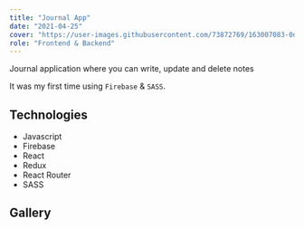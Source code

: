 ```yaml
---
title: "Journal App"
date: "2021-04-25"
cover: "https://user-images.githubusercontent.com/73872769/163007083-0d39fef0-9834-4428-b333-4143f785c7bd.png"
role: "Frontend & Backend"
---
```


Journal application where you can write, update and delete notes

It was my first time using `Firebase` & `SASS`.

## Technologies

- Javascript
- Firebase
- React
- Redux
- React Router
- SASS

## Gallery

<GalleryImage alt="no notes created" image="https://user-images.githubusercontent.com/73872769/163007056-1b22c5fa-8e76-4247-b73f-6347db22422a.png" caption="There's no note created"/>

<GalleryImage alt="note" image="https://user-images.githubusercontent.com/73872769/163007083-0d39fef0-9834-4428-b333-4143f785c7bd.png" caption="A note. You can see a title, description and an image."/>